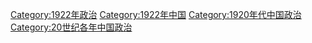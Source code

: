 [[Category:1922年政治|Category:1922年政治]]
[[Category:1922年中国|Category:1922年中国]]
[[Category:1920年代中国政治|Category:1920年代中国政治]]
[[Category:20世纪各年中国政治|Category:20世纪各年中国政治]]